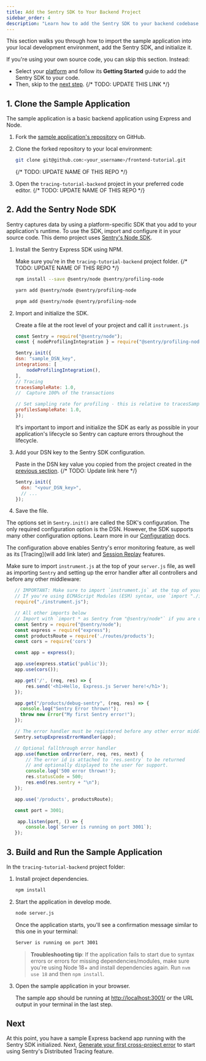 ```yaml
---
title: Add the Sentry SDK to Your Backend Project
sidebar_order: 4
description: "Learn how to add the Sentry SDK to your backend codebase."
---
```


This section walks you through how to import the sample application into your local development environment, add the Sentry SDK, and initialize it.

If you're using your own source code, you can skip this section. Instead:

- Select your [platform](/platforms/) and follow its **Getting Started** guide to add the Sentry SDK to your code.
- Then, skip to the [next step](/product/sentry-basics/integrate-frontend/generate-first-error/).
{/* TODO: UPDATE THIS LINK */}

## 1. Clone the Sample Application

The sample application is a basic backend application using Express and Node.

1. Fork the [sample application's repository](https://github.com/getsentry/tracing-tutorial-backend) on GitHub.

1. Clone the forked repository to your local environment:

   ```bash
   git clone git@github.com:<your_username>/frontend-tutorial.git
   ```
   {/* TODO: UPDATE NAME OF THIS REPO */}

1. Open the `tracing-tutorial-backend` project in your preferred code editor.
   {/* TODO: UPDATE NAME OF THIS REPO */}

## 2. Add the Sentry Node SDK

Sentry captures data by using a platform-specific SDK that you add to your application's runtime. To use the SDK, import and configure it in your source code. This demo project uses [Sentry's Node SDK](https://github.com/getsentry/sentry-javascript/tree/master/packages/node).

1. Install the Sentry Express SDK using NPM.

   Make sure you're in the `tracing-tutorial-backend` project folder.
      {/* TODO: UPDATE NAME OF THIS REPO */}


   ```bash {tabTitle:npm}
   npm install --save @sentry/node @sentry/profiling-node
   ```

   ```bash {tabTitle:yarn}
   yarn add @sentry/node @sentry/profiling-node
   ```

   ```bash {tabTitle:pnpm}
   pnpm add @sentry/node @sentry/profiling-node
   ```

1. Import and initialize the SDK.

   Create a file at the root level of your project and call it `instrument.js`

    ```javascript {filename:instrument.js}
   const Sentry = require("@sentry/node");
   const { nodeProfilingIntegration } = require("@sentry/profiling-node");

   Sentry.init({
    dsn: "sample_DSN_key",
    integrations: [
        nodeProfilingIntegration(),
    ],
   // Tracing
   tracesSampleRate: 1.0,
   //  Capture 100% of the transactions

   // Set sampling rate for profiling - this is relative to tracesSampleRate
   profilesSampleRate: 1.0,
   });
   ```

   It's important to import and initialize the SDK as early as possible in your application's lifecycle so Sentry can capture errors throughout the lifecycle.

1. Add your DSN key to the Sentry SDK configuration.

   Paste in the DSN key value you copied from the project created in the [previous section](/product/sentry-basics/distributed-tracing/create-new-project/).
   {/* TODO: Update link here */}

   ```javascript {filename:instrument.js}
   Sentry.init({
     dsn: "<your_DSN_key>",
     // ...
   });
   ```

1. Save the file.

The options set in `Sentry.init()` are called the SDK's configuration. The only required configuration option is the DSN. However, the SDK supports many other configuration options. Learn more in our [Configuration](/platforms/javascript/guides/react/configuration/) docs.

The configuration above enables Sentry's error monitoring feature, as well as its [Tracing](will add link later) and [Session Replay](/platforms/javascript/guides/react/session-replay) features.

Make sure to import `instrument.js` at the top of your `server.js` file, as well as importing `Sentry` and setting up the error handler after all controllers and before any other middleware:

 ``` javascript {filename:server.js}
    // IMPORTANT: Make sure to import `instrument.js` at the top of your file.
    // If you're using ECMAScript Modules (ESM) syntax, use `import "./instrument.js";`
    require("./instrument.js");

    // All other imports below
    // Import with `import * as Sentry from "@sentry/node"` if you are using ESM
    const Sentry = require("@sentry/node");
    const express = require("express");
    const productsRoute = require('./routes/products');
    const cors = require('cors')

    const app = express();

    app.use(express.static('public'));
    app.use(cors());

    app.get('/', (req, res) => {
        res.send('<h1>Hello, Express.js Server here!</h1>');
    });

    app.get("/products/debug-sentry", (req, res) => {
      console.log("Sentry Error thrown!");
      throw new Error("My first Sentry error!");
    });

    // The error handler must be registered before any other error middleware and after all controllers
    Sentry.setupExpressErrorHandler(app);

    // Optional fallthrough error handler
    app.use(function onError(err, req, res, next) {
        // The error id is attached to `res.sentry` to be returned
        // and optionally displayed to the user for support.
        console.log('500 error thrown!');
        res.statusCode = 500;
        res.end(res.sentry + "\n");
    });

    app.use('/products', productsRoute);

    const port = 3001;

     app.listen(port, () => {
        console.log(`Server is running on port 3001`);
    });

   ```

## 3. Build and Run the Sample Application

In the `tracing-tutorial-backend` project folder:

1. Install project dependencies.

   ```bash
   npm install
   ```

1. Start the application in develop mode.

   ```bash
   node server.js
   ```

   Once the application starts, you'll see a confirmation message similar to this one in your terminal:

   ```bash
   Server is running on port 3001
   ```

   > **Troubleshooting tip**: If the application fails to start due to syntax errors or errors for missing dependencies/modules, make sure you're using Node 18+ and install dependencies again. Run `nvm use 18` and then `npm install`.

1. Open the sample application in your browser.

   The sample app should be running at [http://localhost:3001/](http://localhost:3001/) or the URL output in your terminal in the last step.



## Next

At this point, you have a sample Express backend app running with the Sentry SDK initialized. Next, [Generate your first cross-project error](/product/sentry-basics/distributed-tracing/generate-first-error/) to start using Sentry's Distributed Tracing feature.
